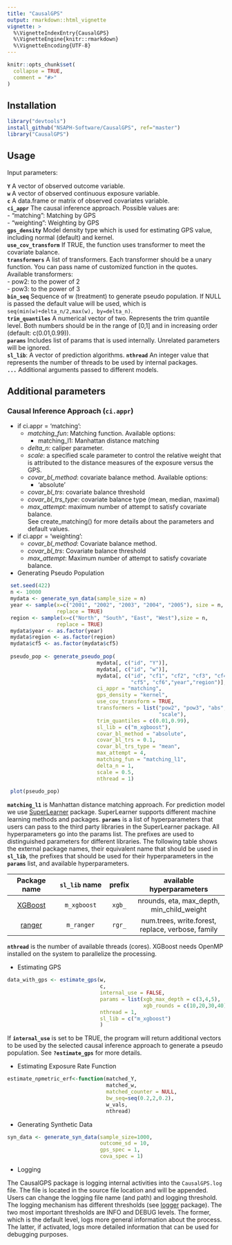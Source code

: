 ```yaml
---
title: "CausalGPS"
output: rmarkdown::html_vignette
vignette: >
  %\VignetteIndexEntry{CausalGPS}
  %\VignetteEngine{knitr::rmarkdown}
  %\VignetteEncoding{UTF-8}
---
```



```r
knitr::opts_chunk$set(
  collapse = TRUE,
  comment = "#>"
)
```

## Installation

```r
library("devtools")
install_github("NSAPH-Software/CausalGPS", ref="master")
library("CausalGPS")
```

## Usage

Input parameters:


**`Y`** A vector of observed outcome variable.     
**`w`** A vector of observed continuous exposure variable.   
**`c`** A data.frame or matrix of observed covariates variable.   
**`ci_appr`** The causal inference approach. Possible values are:   
- "matching": Matching by GPS   
- "weighting": Weighting by GPS   
**`gps_density`** Model density type which is used for estimating GPS value, including normal (default) and kernel.   
**`use_cov_transform`** If TRUE, the function uses transformer to meet the covariate balance.   
**`transformers`** A list of transformers. Each transformer should be a
unary function. You can pass name of customized function in the quotes.   
Available transformers:   
- pow2: to the power of 2   
- pow3: to the power of 3   
**`bin_seq`** Sequence of w (treatment) to generate pseudo population. If
 NULL is passed the default value will be used, which is `seq(min(w)+delta_n/2,max(w), by=delta_n)`.   
**`trim_quantiles`** A numerical vector of two. Represents the trim quantile level. Both numbers should be in the range of [0,1] and in increasing order (default: c(0.01,0.99)).   
**`params`** Includes list of params that is used internally. Unrelated parameters will be ignored.  
**`sl_lib`**: A vector of prediction algorithms.
**`nthread`** An integer value that represents the number of threads to be used by internal packages.   
**`...`**  Additional arguments passed to different models.

## Additional parameters  
### Causal Inference Approach (`ci.appr`)   
 
- if ci.appr = 'matching':   
  - *matching_fun*: Matching function. Available options:   
    - matching_l1: Manhattan distance matching   
  - *delta_n*: caliper parameter.   
  - *scale*: a specified scale parameter to control the relative weight that is attributed to the distance measures of the exposure versus the GPS.   
  - *covar_bl_method*: covariate balance method. Available options:   
    - 'absolute'   
  - *covar_bl_trs*: covariate balance threshold   
  - *covar_bl_trs_type*: covariate balance type (mean, median, maximal) 
  - *max_attempt*: maximum number of attempt to satisfy covariate balance.   
See create_matching() for more details about the parameters and default values.   
- if ci.appr = 'weighting':   
  - *covar_bl_method*: Covariate balance method.   
  - *covar_bl_trs*: Covariate balance threshold   
  - *max_attempt*: Maximum number of attempt to satisfy covariate balance.
  

- Generating Pseudo Population

```r
 set.seed(422)
 n <- 10000
 mydata <- generate_syn_data(sample_size = n)
 year <- sample(x=c("2001", "2002", "2003", "2004", "2005"), size = n, 
                replace = TRUE)
 region <- sample(x=c("North", "South", "East", "West"),size = n,
                replace = TRUE)
 mydata$year <- as.factor(year)
 mydata$region <- as.factor(region)
 mydata$cf5 <- as.factor(mydata$cf5)
                             
 pseudo_pop <- generate_pseudo_pop(
                             mydata[, c("id", "Y")],
                             mydata[, c("id", "w")],
                             mydata[, c("id", "cf1", "cf2", "cf3", "cf4", 
                                        "cf5", "cf6","year","region")],
                             ci_appr = "matching",
                             gps_density = "kernel",
                             use_cov_transform = TRUE,
                             transformers = list("pow2", "pow3", "abs", 
                                                 "scale"),
                             trim_quantiles = c(0.01,0.99),
                             sl_lib = c("m_xgboost"),
                             covar_bl_method = "absolute",
                             covar_bl_trs = 0.1,
                             covar_bl_trs_type = "mean",
                             max_attempt = 4,
                             matching_fun = "matching_l1",
                             delta_n = 1,
                             scale = 0.5,
                             nthread = 1)                            
                             
 plot(pseudo_pop)
```
**`matching_l1`** is Manhattan distance matching approach. For prediction model we use [SuperLearner](https://github.com/ecpolley/SuperLearner/) package. 
SuperLearner supports different machine learning methods and packages. 
**`params`** is a list of hyperparameters that users can pass to the third party libraries in the SuperLearner package. 
All hyperparameters go into the params list.  The prefixes are used to distinguished parameters for different libraries. 
The following table shows the external package names, their equivalent name that should be used in **`sl_lib`**, the prefixes that should be used for their
 hyperparameters in the **`params`** list, and available hyperparameters. 

| Package name | `sl_lib` name | prefix| available hyperparameters |
|:------------:|:-------------:|:-----:|:-------------------------:|
| [XGBoost](https://xgboost.readthedocs.io/en/latest/index.html)| `m_xgboost` | `xgb_`|  nrounds, eta, max_depth, min_child_weight |
| [ranger](https://cran.r-project.org/package=ranger) |`m_ranger`| `rgr_` | num.trees, write.forest, replace, verbose, family |

**`nthread`** is the number of available threads (cores). XGBoost needs OpenMP installed on the system to parallelize the processing.

- Estimating GPS

```r
data_with_gps <- estimate_gps(w,
                              c,
                              internal_use = FALSE,
                              params = list(xgb_max_depth = c(3,4,5),
                                            xgb_rounds = c(10,20,30,40)),
                              nthread = 1,                                
                              sl_lib = c("m_xgboost")
                              )

```

If **`internal_use`** is set to be TRUE, the program will return additional vectors to be used by the selected causal inference
 approach to generate a pseudo population. See **`?estimate_gps`** for more details. 

- Estimating Exposure Rate Function

```r
estimate_npmetric_erf<-function(matched_Y,
                                matched_w,
                                matched_counter = NULL,
                                bw_seq=seq(0.2,2,0.2),
                                w_vals,
                                nthread)
```

- Generating Synthetic Data

```r
syn_data <- generate_syn_data(sample_size=1000,
                              outcome_sd = 10,
                              gps_spec = 1,
                              cova_spec = 1)

```

- Logging

The CausalGPS package is logging internal activities into the `CausalGPS.log` file. The file is located in the source file location and will be appended. Users can change the logging file name (and path) and logging threshold. The logging mechanism has different thresholds (see [logger](https://cran.r-project.org/package=logger) package). The two most important thresholds are INFO and DEBUG levels. The former, which is the default level, logs more general information about the process. The latter, if activated, logs more detailed information that can be used for debugging purposes.

